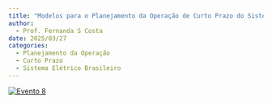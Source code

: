 ```yaml
---
title: "Modelos para o Planejamento da Operação de Curto Prazo do Sistema Elétrico Brasileiro"
author:
  - Prof. Fernanda S Costa
date: 2025/03/27
categories: 
  - Planejamento da Operação
  - Curto Prazo
  - Sistema Elétrico Brasileiro
---
```


[![Evento 8](images/Evento%2027-03-25.png)](https://github.com/TransicaoEnergetica/Projeto_Extensao_TE/blob/main/pdfs/Evento%208%20-%20Modelos%20para%20o%20Planejanento%20de%20Curto%20Prazo%20do%20SIN%20-%20R.pdf)
